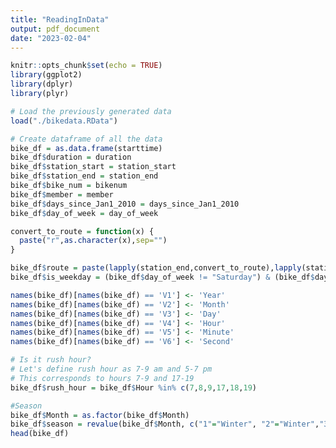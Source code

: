 ```yaml
---
title: "ReadingInData"
output: pdf_document
date: "2023-02-04"
---
```


```r
knitr::opts_chunk$set(echo = TRUE)
library(ggplot2)
library(dplyr)
library(plyr)
```

```r
# Load the previously generated data
load("./bikedata.RData") 
```

```r
# Create dataframe of all the data
bike_df = as.data.frame(starttime)
bike_df$duration = duration
bike_df$station_start = station_start
bike_df$station_end = station_end
bike_df$bike_num = bikenum
bike_df$member = member
bike_df$days_since_Jan1_2010 = days_since_Jan1_2010
bike_df$day_of_week = day_of_week

convert_to_route = function(x) {
  paste("r",as.character(x),sep="")
}

bike_df$route = paste(lapply(station_end,convert_to_route),lapply(station_start,as.character), sep="_")
bike_df$is_weekday = (bike_df$day_of_week != "Saturday") & (bike_df$day_of_week != "Sunday")

names(bike_df)[names(bike_df) == 'V1'] <- 'Year'
names(bike_df)[names(bike_df) == 'V2'] <- 'Month'
names(bike_df)[names(bike_df) == 'V3'] <- 'Day'
names(bike_df)[names(bike_df) == 'V4'] <- 'Hour'
names(bike_df)[names(bike_df) == 'V5'] <- 'Minute'
names(bike_df)[names(bike_df) == 'V6'] <- 'Second'

# Is it rush hour?
# Let's define rush hour as 7-9 am and 5-7 pm
# This corresponds to hours 7-9 and 17-19
bike_df$rush_hour = bike_df$Hour %in% c(7,8,9,17,18,19)

#Season
bike_df$Month = as.factor(bike_df$Month)
bike_df$season = revalue(bike_df$Month, c("1"="Winter", "2"="Winter","3"="Spring","4"="Spring","5"="Spring","6"="Summer","7"="Summer","8"="Summer","9"="Fall","10"="Fall","11"="Fall","12"="Winter"))
head(bike_df)
```